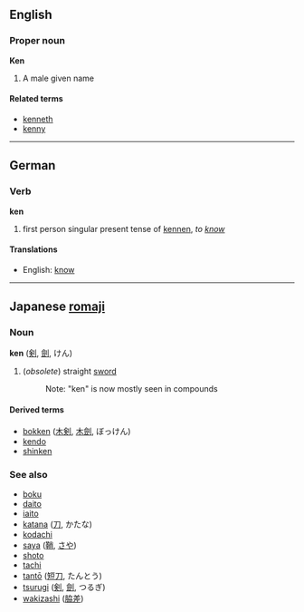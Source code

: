 ==English==
===Proper noun===
'''Ken'''

# A male given name

====Related terms====
*[[kenneth]]
*[[kenny]]

----

==German==
===Verb===
'''ken'''

# first person singular present tense of [[kennen]], ''to [[know]]''

====Translations====
*English: [[know]]

----

==Japanese [[romaji]]==
===Noun===
'''ken''' ([[剣]], [[劍]], けん)

# (''obsolete'') straight [[sword]]
#:Note: "ken" is now mostly seen in compounds
<!-- how should we show that ken is one reading of 剣/劍, and that tsurugi is its other reading? -->

====Derived terms====
*[[bokken]] ([[木剣]], [[木劍]], ぼっけん)
*[[kendo]]
*[[shinken]]

===See also===
*[[boku]]
*[[daito]]
*[[iaito]]
*[[katana]] ([[刀]], かたな)
*[[kodachi]]
*[[saya]] ([[鞘]], [[さや]])
*[[shoto]]
*[[tachi]]
*[[tantō]] ([[短刀]], たんとう)
*[[tsurugi]] ([[剣]], [[劍]], つるぎ)
*[[wakizashi]] ([[脇差]])
<!-- sources: http://www.aikiweb.com/forums/archive/index.php/t-1870.html -->